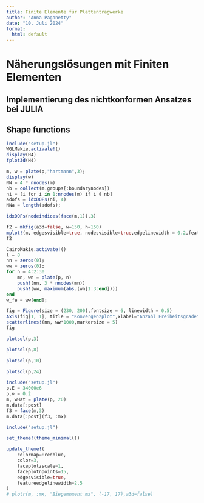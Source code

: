 ```yaml
---
title: Finite Elemente für Plattentragwerke
author: "Anna Paganetty"
date: "10. Juli 2024"
format:
  html: default
---
```


# Näherungslösungen mit Finiten Elementen
## Implementierung des nichtkonformen Ansatzes bei JULIA

## Shape functions

```julia
include("setup.jl")
WGLMakie.activate!()
display(H4)
fplot3d(H4)
```

```julia
m, w = plate(p,"hartmann",3);
display(w)
NN = 4 * nnodes(m)
nb = collect(m.groups[:boundarynodes])
ni = [i for i in 1:nnodes(m) if i ∉ nb]
adofs = idxDOFs(ni, 4)
NNa = length(adofs);

idxDOFs(nodeindices(face(m,1)),3)
```

```{=typst}
== Anwendungsbeispiel

- Deckenplatte $8 upright(m) times 8 upright(m)$ 

- Allseitig eingespannt gelagert

- $E=31000 upright(N/(m m^2))$ und $nu = 0$

- Dicke $d = 20 upright(c m)$, 

- Belastung $q = 5 upright((k N)/ m^2)$

- Kirchhoff-Plattentheorie

$nu = 0$ für Vergleich mit Czerny-Tafeln

```

```julia
f2 = mkfig(a3d=false, w=150, h=150)
mplot!(m, edgesvisible=true, nodesvisible=true,edgelinewidth = 0.2,featureedgelinewidth=0.5, nodesize=5)
f2
```

```{=typst}

== Konvergenzplot

Zusammenhang zwischen der Anzahl an Freiheitsgraden und der maximalen Verschiebung.
Es ist erkennbar, dass mit steigender Anzahl an Freiheitsgraden, also einem feineren Netz, die maximale Verschiebung immer weiter angenähert wird.
```

```julia
CairoMakie.activate!()
l = 8
nn = zeros(0);
ww = zeros(0);
for n = 4:2:30
    mn, wn = plate(p, n)
    push!(nn, 3 * nnodes(mn))
    push!(ww, maximum(abs.(wn[1:3:end])))
end
w_fe = ww[end];
```
```julia
fig = Figure(size = (230, 200),fontsize = 6, linewidth = 0.5)
Axis(fig[1, 1], title = "Konvergenzplot",xlabel="Anzahl Freiheitsgrade", ylabel="Maximale Verschiebung in mm",spinewidth= 0.5)
scatterlines!(nn, ww*1000,markersize = 5)
fig
```

```{=typst}
== Ergebnisse der Verformung
````
```{=typst}
Plot der Verformung mit 9 Elementen
````
```julia
plotsol(p,3)
```
```{=typst}
Plot der Verformung mit 64 Elementen
````
```julia
plotsol(p,8)
```
```{=typst}
Plot der Verformung mit 100 Elementen
````
```julia
plotsol(p,10)
```
```{=typst}
Plot der Verformung mit 576 Elementen
````
```julia
plotsol(p,24)
```

```{=typst}
== Schnittgrößen

````
```julia
include("setup.jl")
p.E = 34000e6
p.ν = 0.2
m, wHat = plate(p, 20)
m.data[:post]
f3 = face(m,3)
m.data[:post](f3, :mx)
```
```julia
include("setup.jl")

set_theme!(theme_minimal())

update_theme!(
    colormap=:redblue,
    color=3,
    faceplotzscale=1,
    faceplotnpoints=15,
    edgesvisible=true,
    featureedgelinewidth=2.5
)
# plotr(m, :mx, "Biegemoment mx", (-17, 17),a3d=false)
```

